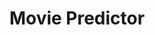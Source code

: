 ---
title: "Movie Predictor"
publishedAt: "2025-07-3"
summary: "Machine Learning project built in Python"
images:
  - "/images/projects/project-01/movie.jpg"  

link: "https://github.com/msid8535/movie_predictor"
---